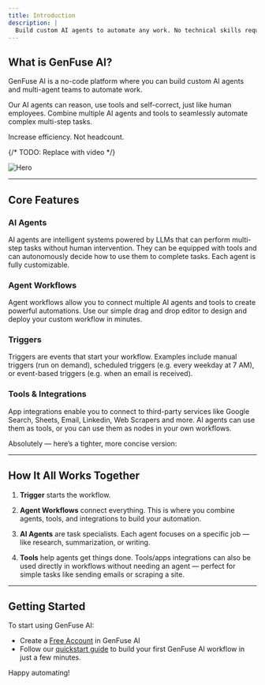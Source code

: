 ```yaml
---
title: Introduction
description: |
  Build custom AI agents to automate any work. No technical skills required.
---
```


## What is GenFuse AI?

GenFuse AI is a no-code platform where you can build custom AI agents and multi-agent teams to automate work. 

Our AI agents can reason, use tools and self-correct, just like human employees. 
Combine multiple AI agents and tools to seamlessly automate complex multi-step tasks.

Increase efficiency. Not headcount.

{/* TODO: Replace with video */}

<img
  src="/images/genfuse-hero.png"
  alt="Hero"
/>

---

## Core Features

### AI Agents
AI agents are intelligent systems powered by LLMs that can perform multi-step tasks without human intervention. 
They can be equipped with tools and can autonomously decide how to use them to complete tasks.
Each agent is fully customizable.

### Agent Workflows
Agent workflows allow you to connect multiple AI agents and tools to create powerful automations. 
Use our simple drag and drop editor to design and deploy your custom workflow in minutes.

### Triggers
Triggers are events that start your workflow. 
Examples include manual triggers (run on demand), scheduled triggers (e.g. every weekday at 7 AM), or event-based triggers (e.g. when an email is received).

### Tools & Integrations
App integrations enable you to connect to third-party services like Google Search, Sheets, Email, Linkedin, Web Scrapers and more.
AI agents can use them as tools, or you can use them as nodes in your own workflows.

Absolutely — here’s a tighter, more concise version:

---

## How It All Works Together

1. **Trigger** starts the workflow.

2. **Agent Workflows** connect everything.
This is where you combine agents, tools, and integrations to build your automation.

3. **AI Agents** are task specialists. 
Each agent focuses on a specific job — like research, summarization, or writing.

4. **Tools** help agents get things done.
Tools/apps integrations can also be used directly in workflows without needing an agent — perfect for simple tasks like sending emails or scraping a site.

---

## Getting Started

To start using GenFuse AI:
- Create a [Free Account](https://genfuseai.com/sign-up) in GenFuse AI
- Follow our [quickstart guide](/quickstart) to build your first GenFuse AI workflow in just a few minutes.

Happy automating!